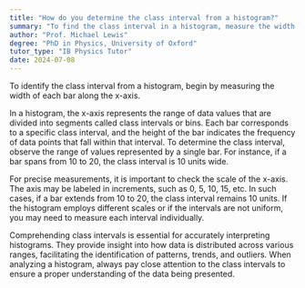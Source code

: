 ```yaml
---
title: "How do you determine the class interval from a histogram?"
summary: "To find the class interval in a histogram, measure the width of each bar along the x-axis."
author: "Prof. Michael Lewis"
degree: "PhD in Physics, University of Oxford"
tutor_type: "IB Physics Tutor"
date: 2024-07-08
---
```


To identify the class interval from a histogram, begin by measuring the width of each bar along the x-axis.

In a histogram, the x-axis represents the range of data values that are divided into segments called class intervals or bins. Each bar corresponds to a specific class interval, and the height of the bar indicates the frequency of data points that fall within that interval. To determine the class interval, observe the range of values represented by a single bar. For instance, if a bar spans from $10$ to $20$, the class interval is $10$ units wide.

For precise measurements, it is important to check the scale of the x-axis. The axis may be labeled in increments, such as $0$, $5$, $10$, $15$, etc. In such cases, if a bar extends from $10$ to $20$, the class interval remains $10$ units. If the histogram employs different scales or if the intervals are not uniform, you may need to measure each interval individually.

Comprehending class intervals is essential for accurately interpreting histograms. They provide insight into how data is distributed across various ranges, facilitating the identification of patterns, trends, and outliers. When analyzing a histogram, always pay close attention to the class intervals to ensure a proper understanding of the data being presented.
    